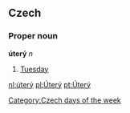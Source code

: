 == Czech ==
=== Proper noun ===
'''úterý''' ''n''
# [[Tuesday]]

[[Category:Czech days of the week]]

[[nl:úterý]]
[[pl:Úterý]]
[[pt:Úterý]]